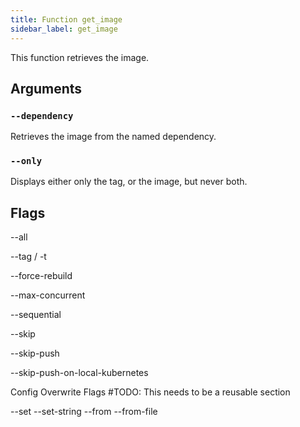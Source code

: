 ```yaml
---
title: Function get_image
sidebar_label: get_image
---
```


This function retrieves the image.

## Arguments

### `--dependency`

Retrieves the image from the named dependency.

### `--only`

Displays either only the tag, or the image, but never both.

## Flags


--all

--tag / -t


--force-rebuild


--max-concurrent


--sequential


--skip


--skip-push


--skip-push-on-local-kubernetes


Config Overwrite Flags
#TODO: This needs to be a reusable section

--set
--set-string
--from
--from-file
